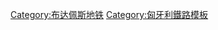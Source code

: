 {{鐵道路線
| 模板名稱 = 布達佩斯地鐵1號線
| 名稱 = [[File:Budapest M1 Metro.svg|20px]] [[布达佩斯地铁1号线]]
| 代表色 = #feda04
| 背景顏色 = #FFFFFF
| 車站列表 = [[弗洛斯马提广场站|弗洛斯馬提廣場]] - [[戴阿克·费伦茨广场站|戴阿克·費倫茨廣場]] - [[鲍伊奇-日林斯基大街站|鮑伊奇－日林斯基大街]] - [[歌剧院站 (布达佩斯地铁)|歌劇院]] - [[八角广场站|八角廣場]] - [[弗洛斯馬提街站|弗洛斯馬提街]] - [[高大宜圓環站|高大宜圓環]] - [[巴扎街站|巴扎街]] - [[英雄广场站|英雄廣場]] - [[塞切尼浴场站|塞切尼浴場]] - [[墨西哥大街站|墨西哥大街]]
|註釋=
}}<noinclude>
[[Category:布达佩斯地铁]]
[[Category:匈牙利鐵路模板]]
</noinclude>